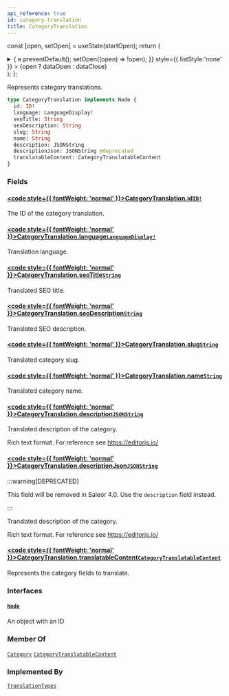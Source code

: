 ```yaml
---
api_reference: true
id: category-translation
title: CategoryTranslation
---
```






const [open, setOpen] = useState(startOpen);
return (
<details {...(open ? { open: true } : {})} className="details" style={{ border:'none', boxShadow:'none', background:'var(--ifm-background-color)' }}>
<summary
onClick={(e) => {
e.preventDefault();
setOpen((open) => !open);
}}
style={{ listStyle:'none' }} >
{open ? dataOpen : dataClose}
</summary>
{open && children}
</details>
);
};

Represents category translations.

```graphql
type CategoryTranslation implements Node {
  id: ID!
  language: LanguageDisplay!
  seoTitle: String
  seoDescription: String
  slug: String
  name: String
  description: JSONString
  descriptionJson: JSONString @deprecated
  translatableContent: CategoryTranslatableContent
}
```

### Fields

#### [<code style={{ fontWeight: 'normal' }}>CategoryTranslation.<b>id</b></code>](#)<Bullet />[`ID!`](../../../api-reference/miscellaneous/scalars/id.mdx) <Badge class="badge badge--secondary" text="non-null"/> <Badge class="badge badge--secondary" text="scalar"/> <Badge class="badge badge--secondary" text="miscellaneous"/>

The ID of the category translation.

#### [<code style={{ fontWeight: 'normal' }}>CategoryTranslation.<b>language</b></code>](#)<Bullet />[`LanguageDisplay!`](../../../api-reference/miscellaneous/objects/language-display.mdx) <Badge class="badge badge--secondary" text="non-null"/> <Badge class="badge badge--secondary" text="object"/> <Badge class="badge badge--secondary" text="miscellaneous"/>

Translation language.

#### [<code style={{ fontWeight: 'normal' }}>CategoryTranslation.<b>seoTitle</b></code>](#)<Bullet />[`String`](../../../api-reference/miscellaneous/scalars/string.mdx) <Badge class="badge badge--secondary" text="scalar"/> <Badge class="badge badge--secondary" text="miscellaneous"/>

Translated SEO title.

#### [<code style={{ fontWeight: 'normal' }}>CategoryTranslation.<b>seoDescription</b></code>](#)<Bullet />[`String`](../../../api-reference/miscellaneous/scalars/string.mdx) <Badge class="badge badge--secondary" text="scalar"/> <Badge class="badge badge--secondary" text="miscellaneous"/>

Translated SEO description.

#### [<code style={{ fontWeight: 'normal' }}>CategoryTranslation.<b>slug</b></code>](#)<Bullet />[`String`](../../../api-reference/miscellaneous/scalars/string.mdx) <Badge class="badge badge--secondary" text="scalar"/> <Badge class="badge badge--secondary" text="miscellaneous"/>

Translated category slug.


<Badge text="Added in Saleor 3.21 (unreleased)" class="badge badge--secondary margin-bottom--sm" />


#### [<code style={{ fontWeight: 'normal' }}>CategoryTranslation.<b>name</b></code>](#)<Bullet />[`String`](../../../api-reference/miscellaneous/scalars/string.mdx) <Badge class="badge badge--secondary" text="scalar"/> <Badge class="badge badge--secondary" text="miscellaneous"/>

Translated category name.

#### [<code style={{ fontWeight: 'normal' }}>CategoryTranslation.<b>description</b></code>](#)<Bullet />[`JSONString`](../../../api-reference/miscellaneous/scalars/jsonstring.mdx) <Badge class="badge badge--secondary" text="scalar"/> <Badge class="badge badge--secondary" text="miscellaneous"/>

Translated description of the category.

Rich text format. For reference see https://editorjs.io/

#### [<code style={{ fontWeight: 'normal' }}>CategoryTranslation.<b>descriptionJson</b></code>](#)<Bullet />[`JSONString`](../../../api-reference/miscellaneous/scalars/jsonstring.mdx) <Badge class="badge badge--deprecated badge--secondary" text="deprecated"/> <Badge class="badge badge--secondary" text="scalar"/> <Badge class="badge badge--secondary" text="miscellaneous"/>

:::warning[DEPRECATED]

This field will be removed in Saleor 4.0. Use the `description` field instead.

:::

Translated description of the category.

Rich text format. For reference see https://editorjs.io/

#### [<code style={{ fontWeight: 'normal' }}>CategoryTranslation.<b>translatableContent</b></code>](#)<Bullet />[`CategoryTranslatableContent`](../../../api-reference/products/objects/category-translatable-content.mdx) <Badge class="badge badge--secondary" text="object"/> <Badge class="badge badge--secondary" text="products"/>

Represents the category fields to translate.

### Interfaces

#### [`Node`](../../../api-reference/miscellaneous/interfaces/node.mdx) <Badge class="badge badge--secondary" text="interface"/> <Badge class="badge badge--secondary" text="miscellaneous"/>

An object with an ID

### Member Of

[`Category`](../../../api-reference/products/objects/category.mdx) <Badge class="badge badge--secondary" text="object"/><Bullet />[`CategoryTranslatableContent`](../../../api-reference/products/objects/category-translatable-content.mdx) <Badge class="badge badge--secondary" text="object"/>

### Implemented By

[`TranslationTypes`](../../../api-reference/miscellaneous/unions/translation-types.mdx) <Badge class="badge badge--secondary" text="union"/>
